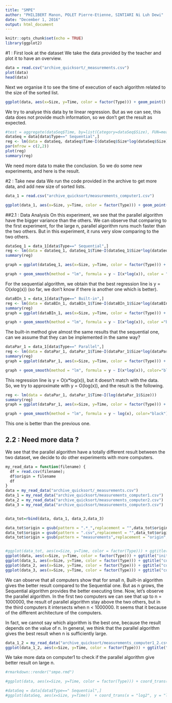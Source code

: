 ```yaml
---
title: "SMPE"
author: "PHILIBERT Manon, POLET Pierre-Etienne, SINTIARI Ni Luh Dewi"
date: "December 1, 2016"
output: html_document
---
```



```r
knitr::opts_chunk$set(echo = TRUE)
library(ggplot2)
```

#1 : First look at the dataset
We take the data provided by the teacher and plot it to have an overview.
```r
data = read.csv("archive_quicksort/_measurements.csv")
plot(data)
head(data)
```

Next we organise it to see the time of execution of each algorithm related to the size of the sorted list.
```r
ggplot(data, aes(x=Size, y=Time, color = factor(Type))) + geom_point()
```

We try to analyse this data by te linear regression. But as we can see, this data does not provide much information, so we don't get the result as expected.
```r
#test = aggregate(dataSeq$Time, by=list(Category=dataSeq$Size), FUN=mean)
dataSeq = data[data$Type==" Sequential",]
reg <- lm(data = dataSeq, dataSeq$Time~I(dataSeq$Size*log(dataSeq$Size)))
par(mfrow = c(2,2))
plot(reg)
summary(reg)
```
We need more data to make the conclusion. So we do some new experiments, and here is the result.

#2 : Take new data
We run the code provided in the archive to get more data, and add new size of sorted lists.
```r
data_1 = read.csv("archive_quicksort/measurements_computer1.csv")

ggplot(data_1, aes(x=Size, y=Time, color = factor(Type))) + geom_point()
```

##2.1 : Data Analysis
On this experiment, we see that the parallel algorithm have the bigger variance than the others. We can observe that comparing to the first experiment, for the large n, parallel algorithm runs much faster than the two others. But in this experiment, it runs very slow comparing to the two others. 

```r
dataSeq_1 = data_1[data$Type==" Sequential",]
reg <- lm(data = dataSeq_1, dataSeq_1$Time~I(dataSeq_1$Size*log(dataSeq_1$Size)))
summary(reg)
```

```r

graph = ggplot(dataSeq_1, aes(x=Size, y=Time, color = factor(Type))) + geom_point()

graph + geom_smooth(method = "lm", formula = y ~ I(x*log(x)), color = "black")
```

For the sequential algorithm, we obtain that the best regression line is y = O(xlog(x)) 
(so far, we don't know if there is another one which is better).


```r
dataBIn_1 = data_1[data$Type==" Built-in",]
reg <- lm(data = dataBIn_1, dataBIn_1$Time~I(dataBIn_1$Size*log(dataBIn_1$Size)))
summary(reg)
graph = ggplot(dataBIn_1, aes(x=Size, y=Time, color = factor(Type))) + geom_point(color = "blue")

graph + geom_smooth(method = "lm", formula = y ~ I(x*log(x)), color ="black")
```

The built-in method give almost the same results that the sequential one, can we assume that they can be implemented in the same way?


```r
dataPar_1 = data_1[data$Type==" Parallel",]
reg <- lm(data = dataPar_1, dataPar_1$Time~I(dataPar_1$Size*log(dataPar_1$Size)))
summary(reg)
graph = ggplot(dataPar_1, aes(x=Size, y=Time, color = factor(Type))) + geom_point(color="green4")

graph + geom_smooth(method = "lm", formula = y ~ I(x*log(x)), color="black")
```

This regression line is y = O(x*log(x)), but it doesn't match with the data. So, we try to approximate with y = O(log(x)), and the result is the following.

```r
reg <- lm(data = dataPar_1, dataPar_1$Time~I(log(dataPar_1$Size)))
summary(reg)
graph = ggplot(dataPar_1, aes(x=Size, y=Time, color = factor(Type))) + geom_point(color="green4")

graph + geom_smooth(method = "lm", formula = y ~ log(x), color="black")
```

This one is better than the previous one.

## 2.2 : Need more data ?
We see that the parallel algorithm have a totally different result between the two dataset, we decide to do other experiments with more computers.


```r
my_read_data = function(filename) {
  df = read.csv(filename);
  df$origin = filename
  df
}
data = my_read_data("archive_quicksort/_measurements.csv")
data_1 = my_read_data("archive_quicksort/measurements_computer1.csv")
data_2 = my_read_data("archive_quicksort/measurements_computer2.csv")
data_3 = my_read_data("archive_quicksort/measurements_computer3.csv")


data_tot=rbind(data, data_1, data_2,data_3)

data_tot$origin = gsub(pattern = ".*_",replacement = "",data_tot$origin)
data_tot$origin = gsub(pattern = ".csv",replacement = "",data_tot$origin)
data_tot$origin = gsub(pattern = "measurements",replacement = "origin",data_tot$origin)


#ggplot(data_tot, aes(x=Size, y=Time, color = factor(Type))) + ggtitle("initial data set") + geom_point() + facet_wrap(~origin)
ggplot(data, aes(x=Size, y=Time, color = factor(Type))) + ggtitle("initial data set") + geom_point()
ggplot(data_1, aes(x=Size, y=Time, color = factor(Type))) + ggtitle("computer 1") + geom_point()
ggplot(data_2, aes(x=Size, y=Time, color = factor(Type))) + ggtitle("computer 2") + geom_point()
ggplot(data_3, aes(x=Size, y=Time, color = factor(Type))) + ggtitle("computer 3") + geom_point()
```

We can observe that all computers show that for small n, Built-in algorithm gives the better result compared to the Sequential one. But as n grows, the Sequential algorithm provides the better executing time. 
Now, let's observe the parallel algorithm. In the first two computers we can see that up to n = 1000000, the result of parallel algorithm stay above the two others, but in the third computers it intersects when n < 1000000. It seems that it because of the different architecture of the computers. 

In fact, we cannot say which algorithm is the best one, because the result depends on the value of n. In general, we think that the parallel algorithm gives the best result when n is sufficiently large.
```r

data_1_2 = my_read_data("archive_quicksort/measurements_computer1_2.csv")
ggplot(data_1_2, aes(x=Size, y=Time, color = factor(Type))) + ggtitle("computer 1") + geom_point()
```

We take more data on computer1 to check if the parallel algorithm give better result on large n.

```r
#rmarkdown::render("smpe.rmd")
```

```r
#ggplot(data, aes(x=Size, y=Time, color = factor(Type))) + coord_trans(x = "log2", y = "log2") + #geom_point()
```

```r
#dataSeq = data[data$Type==" Sequential",]
#ggplot(dataSeq, aes(x=Size, y=Time))  + coord_trans(x = "log2", y = "log2") + geom_point()
```